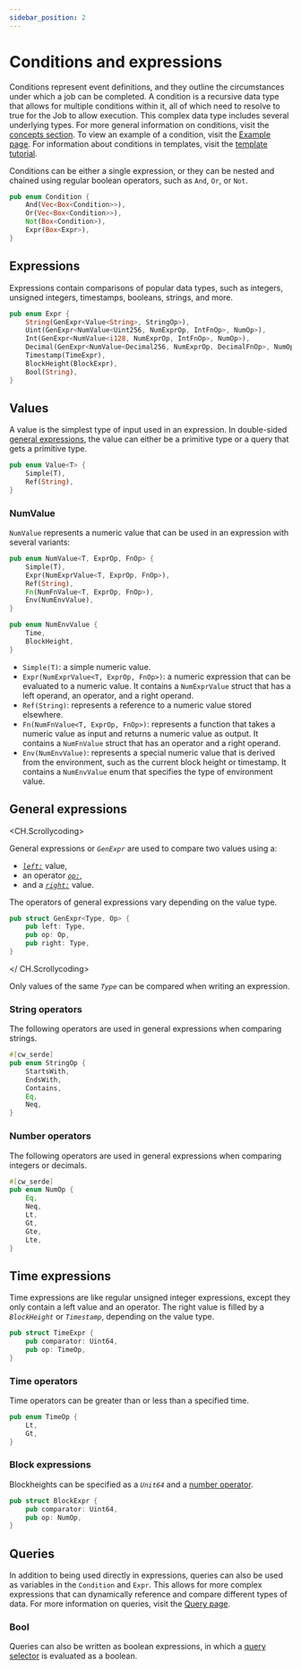 ```yaml
---
sidebar_position: 2
---
```



# Conditions and expressions

Conditions represent event definitions, and they outline the circumstances under which a job can be completed. A condition is a recursive data type that allows for multiple conditions within it, all of which need to resolve to true for the Job to allow execution. This complex data type includes several underlying types. For more general information on conditions, visit the [concepts section](overview.mdx#conditions). To view an example of a condition, visit the [Example page](../guides/example.mdx). For information about conditions in templates, visit the [template tutorial](../guides/template.mdx). 


Conditions can be either a single expression, or they can be nested and chained using regular boolean operators, such as `And`, `Or`, or `Not`. 

```rust condition.rs
pub enum Condition {
    And(Vec<Box<Condition>>),
    Or(Vec<Box<Condition>>),
    Not(Box<Condition>),
    Expr(Box<Expr>),
}
```


## Expressions

Expressions contain comparisons of popular data types, such as integers, unsigned integers, timestamps, booleans, strings, and more.

```rust condition.rs
pub enum Expr {
    String(GenExpr<Value<String>, StringOp>),
    Uint(GenExpr<NumValue<Uint256, NumExprOp, IntFnOp>, NumOp>),
    Int(GenExpr<NumValue<i128, NumExprOp, IntFnOp>, NumOp>),
    Decimal(GenExpr<NumValue<Decimal256, NumExprOp, DecimalFnOp>, NumOp>),
    Timestamp(TimeExpr),
    BlockHeight(BlockExpr),
    Bool(String),
}
```

## Values

A value is the simplest type of input used in an expression. In double-sided [general expressions](#general-expressions), the value can either be a primitive type or a query that gets a primitive type.

```rust condition.rs
pub enum Value<T> {
    Simple(T),
    Ref(String),
}
```

### NumValue

`NumValue` represents a numeric value that can be used in an expression with several variants:

```rust condition.rs
pub enum NumValue<T, ExprOp, FnOp> {
    Simple(T),
    Expr(NumExprValue<T, ExprOp, FnOp>),
    Ref(String),
    Fn(NumFnValue<T, ExprOp, FnOp>),
    Env(NumEnvValue),
}

pub enum NumEnvValue {
    Time,
    BlockHeight,
}
```

- `Simple(T)`: a simple numeric value.
- `Expr(NumExprValue<T, ExprOp, FnOp>)`: a numeric expression that can be evaluated to a numeric value. It contains a `NumExprValue` struct that has a left operand, an operator, and a right operand.
- `Ref(String)`: represents a reference to a numeric value stored elsewhere.
- `Fn(NumFnValue<T, ExprOp, FnOp>)`: represents a function that takes a numeric value as input and returns a numeric value as output. It contains a `NumFnValue` struct that has an operator and a right operand.
- `Env(NumEnvValue)`: represents a special numeric value that is derived from the environment, such as the current block height or timestamp. It contains a `NumEnvValue` enum that specifies the type of environment value.


## General expressions

<CH.Scrollycoding>

General expressions or _`GenExpr`_ are used to compare two values using a:

- [_`left:`_](focus://2) value, 
- an operator [_`op:`_](focus://3), 
- and a [_`right:`_](focus://4) value. 

The operators of general expressions vary depending on the value type. 

```rust condition.rs
pub struct GenExpr<Type, Op> {
    pub left: Type,
    pub op: Op,
    pub right: Type,
}
```

</ CH.Scrollycoding>

<Admonition type="tip" icon="✅" title="Comparing values">

Only values of the same _`Type`_ can be compared when writing an expression. 

</Admonition>

### String operators

The following operators are used in general expressions when comparing strings. 

```rust condition.rs
#[cw_serde]
pub enum StringOp {
    StartsWith,
    EndsWith,
    Contains,
    Eq,
    Neq,
}
```

### Number operators

The following operators are used in general expressions when comparing integers or decimals. 

```rust condition.rs
#[cw_serde]
pub enum NumOp {
    Eq,
    Neq,
    Lt,
    Gt,
    Gte,
    Lte,
}
```

## Time expressions

Time expressions are like regular unsigned integer expressions, except they only contain a left value and an operator. The right value is filled by a _`BlockHeight`_ or _`Timestamp`_, depending on the value type.

```rust condition.rs
pub struct TimeExpr {
    pub comparator: Uint64,
    pub op: TimeOp,
}
```

### Time operators

Time operators can be greater than or less than a specified time. 

```rust condition.rs
pub enum TimeOp {
    Lt,
    Gt,
}
```

### Block expressions

Blockheights can be specified as a _`Unit64`_ and a [number operator](#number-operators). 

```rust condition.rs
pub struct BlockExpr {
    pub comparator: Uint64,
    pub op: NumOp,
}
```


## Queries

In addition to being used directly in expressions, queries can also be used as variables in the `Condition` and `Expr`. This allows for more complex expressions that can dynamically reference and compare different types of data. For more information on queries, visit the [Query page](./query.mdx).

### Bool

Queries can also be written as boolean expressions, in which a [query selector](./query.mdx#selectors) is evaluated as a boolean. 